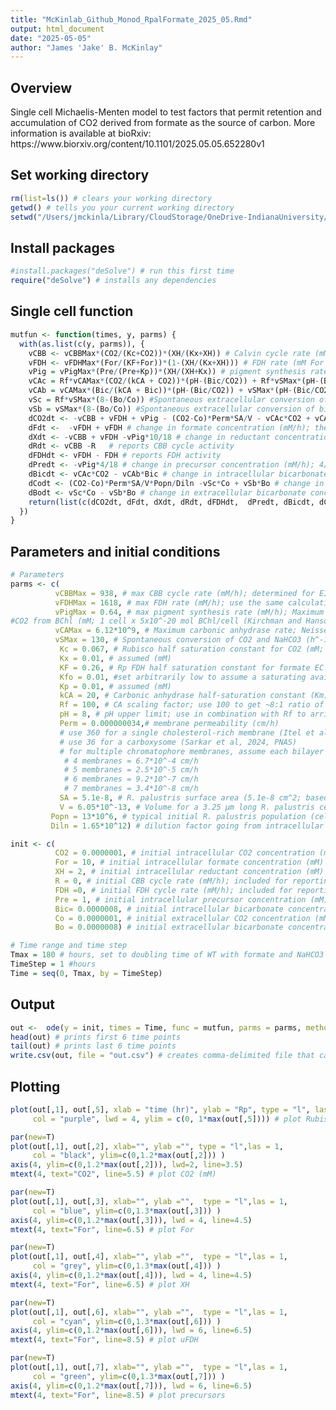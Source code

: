 ```yaml
---
title: "McKinlab_Github_Monod_RpalFormate_2025_05.Rmd"
output: html_document
date: "2025-05-05"
author: "James 'Jake' B. McKinlay"
---
```


## Overview
Single cell Michaelis-Menten model to test factors that permit retention and accumulation of CO2 derived from formate as the source of carbon.
More information is available at bioRxiv: https://www.biorxiv.org/content/10.1101/2025.05.05.652280v1


## Set working directory
```r
rm(list=ls()) # clears your working directory
getwd() # tells you your current working directory
setwd("/Users/jmckinla/Library/CloudStorage/OneDrive-IndianaUniversity/Lab_files_personal/Manuscripts_USE/Formate consumption") #~/GitHub/Task3") # sets your working directory
```

## Install packages
```r
#install.packages("deSolve") # run this first time
require("deSolve") # installs any dependencies
```

## Single cell function
```r
mutfun <- function(times, y, parms) {
  with(as.list(c(y, parms)), { 
    vCBB <- vCBBMax*(CO2/(Kc+CO2))*(XH/(Kx+XH)) # Calvin cycle rate (mM CO2 used/h)
    vFDH <- vFDHMax*(For/(KF+For))*(1-(XH/(Kx+XH))) # FDH rate (mM For used/h)
    vPig = vPigMax*(Pre/(Pre+Kp))*(XH/(XH+Kx)) # pigment synthesis rate (mM CO2 made/h); combines bacteriochlorophyl and carotenoids
    vCAc = Rf*vCAMax*(CO2/(kCA + CO2))*(pH-(Bic/CO2)) + Rf*vSMax*(pH-(Bic/CO2)) # CO2-using carbonic anhydrase rate + spontaneous intracellular conversion of CO2 to bicarbonate (mM CO2 used/h)
    vCAb = vCAMax*(Bic/(kCA + Bic))*(pH-(Bic/CO2)) + vSMax*(pH-(Bic/CO2)) #bicarbonate-using carbonic anhydrase rate + spontaneous intracelullar conversion of bicarbonate to CO2 (mM CO2 made/h)
    vSc = Rf*vSMax*(8-(Bo/Co)) #Spontaneous extracellular conversion of CO2 to bicarbonate (mM CO2 used/h)
    vSb = vSMax*(8-(Bo/Co)) #Spontaneous extracellular conversion of bicarbonate to CO2 (mM CO2 made/h)
    dCO2dt <- -vCBB + vFDH + vPig - (CO2-Co)*Perm*SA/V - vCAc*CO2 + vCAb*Bic # change in CO2 concentration (mM/h)
    dFdt <-  -vFDH + vFDH # change in formate concentration (mM/h); the use of +vFDH adds what is removed at each time step to keep the pool constant; remove vFDH to allow formate levels to decrease over time 
    dXdt <- -vCBB + vFDH -vPig*10/18 # change in reductant concentration (e.g., NAD(P)H; mM/h); 10/18 adjusts for the stoichiometric relationship of 10 XH oxidized per 18 CO2 produced for each BChl molecule; vPigMax is based on CO2 produced
    dRdt <- vCBB -R   # reports CBB cycle activity
    dFDHdt <- vFDH - FDH # reports FDH activity
    dPredt <- -vPig*4/18 # change in precursor concentration (mM/h); 4/18 adjusts for the stoichiometric relationship of 4 of each precursor molecules oxidized per 18 CO2 produced for each BChl molecule; this relationship can be 4 or 8 depending on the precursor so simulated precursor demand could vary by 2-fold; vPigMax is based on CO2 produced
    dBicdt <- vCAc*CO2 - vCAb*Bic # change in intracellular bicarbonate concentration (mM/h)
    dCodt <- (CO2-Co)*Perm*SA/V*Popn/Diln -vSc*Co + vSb*Bo # change in extracellular CO2 concentration (mM/h);
    dBodt <- vSc*Co - vSb*Bo # change in extracellular bicarbonate concentration (mM/h);
    return(list(c(dCO2dt, dFdt, dXdt, dRdt, dFDHdt,  dPredt, dBicdt, dCodt, dBodt))) 
  })
}
```

## Parameters and initial conditions
```r
# Parameters
parms <- c(
          vCBBMax = 938, # max CBB cycle rate (mM/h); determined for EIB w CO2; use 137 for WT w NaHCO3; For an EIB growth rate of 0.019 h-1; the doubling time is ln(2)/0.019 = 36.48 h; assume a growth yield of 4.83x10^7 cells/umol CO2; 1 / 4.83x10^7 / 36.48 = 5.68x10^-10 umol CO2/cell/h; divide by single cell volume of 6.05x10^-16L = 938 mM/cell/h; for WT, use max growth rate with formate + NaHCO3 of 0.0038 h^-1
          vFDHMax = 1618, # max FDH rate (mM/h); use the same calculation as for vCBBMax but using the growth yield for EIB on formate with NaHCO3 (formate limiting; 2.8x10^7 cells/umol)
          vPigMax = 0.64, # max pigment synthesis rate (mM/h); Maximum CO2 production rate from pigment synthesis, 
#CO2 from BChl (mM; 1 cell x 5x10^-20 mol BChl/cell (Kirchman and Hanson, 2013, Env Microbiol Rep) x 10-times more BChl in anaerobic phototrophs than aerobic x 18 CO2 per BChl) + CO2 from carotenoids (mM; BChl value x 0.65 caroteinoids/BChl (Hunter et al, 1988, Biochem) x 4/18 CO2)  x growth rate of the strain of interest on formate with NaHCO3; 0.466 mM h-1 applies to EIB without NaHCO3; 0.093 mM h-1 applies to WT wit formate + NaHCO3
          vCAMax = 6.12*10^9, # Maximum carbonic anhydrase rate; Neisseria gonorrhoeae (h^-1); (BRENDA; Elleby et al, 2001, Eur J Biochem)
          vSMax = 130, # Spontaneous conversion of CO2 and NaHCO3 (h^-1); (Johnson, 1982, Limno Oceanogr) 
           Kc = 0.067, # Rubisco half saturation constant for CO2 (mM; BRENDA; Witzel et al, 2010, FEBS J)
           Kx = 0.01, # assumed (mM)
           KF = 0.26, # Rp FDH half saturation constant for formate EC 1.17.1.9; (Yoch and Lindstrom, 1969, Arch. Mikrobiol)
           Kfo = 0.01, #set arbitrarily low to assume a saturating availability within the cell (mM)
           Kp = 0.01, # assumed (mM)
           kCA = 20, # Carbonic anhydrase half-saturation constant (Km) for CO2; Neisseria gonorrhoeae (mM) (BRENDA; Chirica et al, 1997, Eur J Biochem)
           Rf = 100, # CA scaling factor; use 100 to get ~8:1 ratio of intracellular HCO3-:CO2; use 1200 to get ~40:1
           pH = 8, # pH upper limit; use in combination with Rf to arrive at desired intracellular HCO3-:CO2; use 100 to get to ~8:1; use 1000 to get ~40:1
           Perm = 0.000000034,# membrane permeability (cm/h)
           # use 360 for a single cholesterol-rich membrane (Itel et al, 2012, FASEB J)
           # use 36 for a carboxysome (Sarkar et al, 2024, PNAS)
           # for multiple chromatophore membranes, assume each bilayer is made of C18 fatty acids (McKinlay et al, 2024, J Biol Chem), that each membrane decreases the permeability coefficient by a factor of 0.037 (1.5-fold decrease /2C; Frallicciardi et al, 2022, Nat Commun), and that 1 membrane layer has a permeability of 360 cm/h (R. palustris has hopanoid-rich membranes) such that:
            # 4 membranes = 6.7*10^-4 cm/h
            # 5 membranes = 2.5*10^-5 cm/h
            # 6 membranes = 9.2*10^-7 cm/h
            # 7 membranes = 3.4*10^-8 cm/h
           SA = 5.1e-8, # R. palustris surface area (5.1e-8 cm^2; based on a 3.25 um cell length; LaSarre, 2018, mBio, Fig 3F)
           V = 6.05*10^-13, # Volume for a 3.25 µm long R. palustris cell (cm^3; LaSarre, 2018, mBio)
         Popn = 13*10^6, # typical initial R. palustris population (cells/ml); assume extracellular culture volume is 1 ml
         Diln = 1.65*10^12) # dilution factor going from intracellular volume to 1 ml of culture 

init <- c( 
          CO2 = 0.0000001, # initial intracellular CO2 concentration (mM)  
          For = 10, # initial intracellular formate concentration (mM)
          XH = 2, # initial intracellular reductant concentration (mM)
          R = 0, # initial CBB cycle rate (mM/h); included for reporting purposes
          FDH =0, # initial FDH cycle rate (mM/h); included for reporting purposes
          Pre = 1, # initial intracellular precursor concentration (mM)
          Bic= 0.0000008, # initial intracellular bicarbonate concentration (mM); adjust as necessary for pH
          Co = 0.0000001, # initial extracellular CO2 concentration (mM)
          Bo = 0.0000008) # initial extracellular bicarbonate concentration (mM); adjust as necessary for pH

# Time range and time step
Tmax = 180 # hours, set to doubling time of WT with formate and NaHCO3 (longest doubling time)
TimeStep = 1 #hours
Time = seq(0, Tmax, by = TimeStep)
```

## Output
```r
out <-  ode(y = init, times = Time, func = mutfun, parms = parms, method = "lsode")
head(out) # prints first 6 time points
tail(out) # prints last 6 time points
write.csv(out, file = "out.csv") # creates comma-delimited file that can be pasted into spreadsheet for graphing
```

## Plotting
```r
plot(out[,1], out[,5], xlab = "time (hr)", ylab = "Rp", type = "l", las = 1, 
     col = "purple", lwd = 4, ylim = c(0, 1*max(out[,5]))) # plot Rubisco rate

par(new=T)
plot(out[,1], out[,2], xlab="", ylab ="", type = "l",las = 1,
     col = "black", ylim=c(0,1.2*max(out[,2])) )
axis(4, ylim=c(0,1.2*max(out[,2])), lwd=2, line=3.5)
mtext(4, text="CO2", line=5.5) # plot CO2 (mM)

par(new=T)
plot(out[,1], out[,3], xlab="", ylab ="",  type = "l",las = 1,
     col = "blue", ylim=c(0,1.3*max(out[,3])) )
axis(4, ylim=c(0,1.2*max(out[,3])), lwd = 4, line=4.5)
mtext(4, text="For", line=6.5) # plot For

par(new=T)
plot(out[,1], out[,4], xlab="", ylab ="",  type = "l",las = 1,
     col = "grey", ylim=c(0,1.3*max(out[,4])) )
axis(4, ylim=c(0,1.2*max(out[,4])), lwd = 4, line=4.5)
mtext(4, text="For", line=6.5) # plot XH

par(new=T)
plot(out[,1], out[,6], xlab="", ylab ="",  type = "l",las = 1,
     col = "cyan", ylim=c(0,1.3*max(out[,6])) )
axis(4, ylim=c(0,1.2*max(out[,6])), lwd = 6, line=6.5)
mtext(4, text="For", line=8.5) # plot uFDH

par(new=T)
plot(out[,1], out[,7], xlab="", ylab ="",  type = "l",las = 1,
     col = "green", ylim=c(0,1.3*max(out[,7])) )
axis(4, ylim=c(0,1.2*max(out[,7])), lwd = 6, line=6.5)
mtext(4, text="For", line=8.5) # plot precursors

```